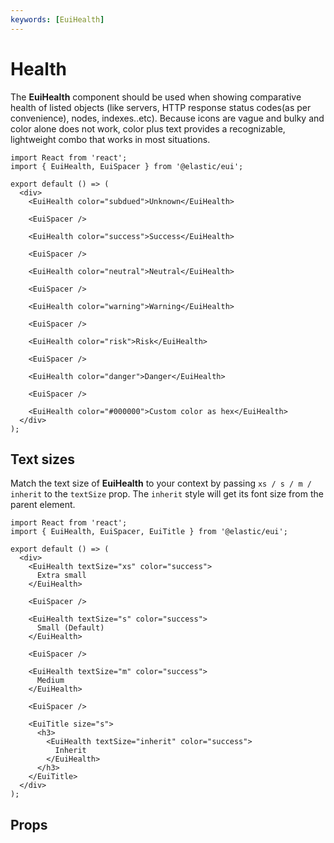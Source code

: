 ```yaml
---
keywords: [EuiHealth]
---
```


# Health

The **EuiHealth** component should be used when showing comparative health of listed objects (like servers, HTTP response status codes(as per convenience), nodes, indexes..etc). Because icons are vague and bulky and color alone does not work, color plus text provides a recognizable, lightweight combo that works in most situations.

```tsx interactive
import React from 'react';
import { EuiHealth, EuiSpacer } from '@elastic/eui';

export default () => (
  <div>
    <EuiHealth color="subdued">Unknown</EuiHealth>

    <EuiSpacer />

    <EuiHealth color="success">Success</EuiHealth>

    <EuiSpacer />

    <EuiHealth color="neutral">Neutral</EuiHealth>

    <EuiSpacer />

    <EuiHealth color="warning">Warning</EuiHealth>

    <EuiSpacer />

    <EuiHealth color="risk">Risk</EuiHealth>

    <EuiSpacer />

    <EuiHealth color="danger">Danger</EuiHealth>

    <EuiSpacer />

    <EuiHealth color="#000000">Custom color as hex</EuiHealth>
  </div>
);
```

## Text sizes

Match the text size of **EuiHealth** to your context by passing `xs / s / m / inherit` to the `textSize` prop. The `inherit` style will get its font size from the parent element.

```tsx interactive
import React from 'react';
import { EuiHealth, EuiSpacer, EuiTitle } from '@elastic/eui';

export default () => (
  <div>
    <EuiHealth textSize="xs" color="success">
      Extra small
    </EuiHealth>

    <EuiSpacer />

    <EuiHealth textSize="s" color="success">
      Small (Default)
    </EuiHealth>

    <EuiSpacer />

    <EuiHealth textSize="m" color="success">
      Medium
    </EuiHealth>

    <EuiSpacer />

    <EuiTitle size="s">
      <h3>
        <EuiHealth textSize="inherit" color="success">
          Inherit
        </EuiHealth>
      </h3>
    </EuiTitle>
  </div>
);
```

## Props


<PropTable definition={docgen.EuiHealth} />
